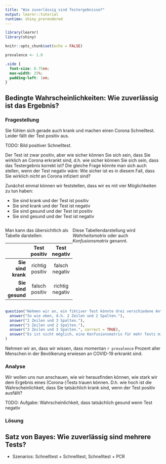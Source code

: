 ```yaml
---
title: "Wie zuverlässig sind Testergebnisse?"
output: learnr::tutorial
runtime: shiny_prerendered
---
```


```r
library(learnr)
library(shiny)

knitr::opts_chunk$set(echo = FALSE)

prevalence <- 1.0
```

```css
.side {
  font-size: 0.75em;
  max-width: 25%;
  padding-left: 1em;
}
```

## Bedingte Wahrscheinlichkeiten: Wie zuverlässig ist das Ergebnis?

### Fragestellung

Sie fühlen sich gerade auch krank und machen einen Corona Schnelltest. Leider fällt der Test positiv aus.

TODO: Bild positiver Schnelltest.

<!--Die Kennzahl, die aussagt wie hoch der Prozentsatz der Menschen ist, die zu einem bestimmten Zeitpunkt an einer bestimmten Krankheit leidet, wird *Prävalenz* genannt.-->


Der Test ist zwar positiv, aber wie sicher können Sie sich sein, dass Sie wirklich an Corona erkrankt sind, d.h. wie sicher können Sie sich sein, dass das Testergebnis korrekt ist? Die gleiche Frage könnte man sich auch stellen, wenn der Test negativ wäre: Wie sicher ist es in diesem Fall, dass Sie wirklich *nicht* an Corona infiziert sind?

Zunächst einmal können wir feststellen, dass wir es mit vier Möglichkeiten zu tun haben:

- Sie sind krank und der Test ist positiv
- Sie sind krank und der Test ist negativ
- Sie sind gesund und der Test ist positiv
- Sie sind gesund und der Test ist negativ

:::: {style="display: flex;"}

::: {}

Man kann das übersichtlich als Tabelle darstellen:

|  | Test positiv | Test negativ |
|-----:|:----:|:----:|
|  **Sie sind krank**    |   richtig positiv   |  falsch negativ    |
|  **Sie sind gesund**    |   falsch positiv   |  richtig negativ   |

:::

::: {.side}

Diese Tabellendarstellung wird *Wahrheitsmatrix* oder auch *Konfusionsmatrix* genannt.

:::

::::


```r
question("Nehmen wir an, ein fiktiver Test könnte drei verschiedene Antworten liefern: nicht erkrankt, mild erkrankt und schwer erkrankt. Wie sähe die Konfusionsmatrix für solch einen Test aus?",
  answer("So wie oben, d.h. 2 Zeilen und 2 Spalten."),
  answer("2 Zeilen und 3 Spalten."),
  answer("3 Zeilen und 2 Spalten."),
  answer("3 Zeilen und 3 Spalten.", correct = TRUE),
  answer("Es ist nicht möglich, eine Konfusionsmatrix für mehr Tests mit mehr als zwei möglichen Antworten zu erstellen.")
)
```


Nehmen wir an, dass wir wissen, dass momentan `r prevalence` Prozent aller Menschen in der Bevölkerung erwiesen an COVID-19 erkrankt sind.

### Analyse

Wir wollen uns nun anschauen, wie wir herausfinden können, wie stark wir dem Ergebnis eines (Corona-)Tests trauen können. D.h. wie hoch ist die Wahrscheinlichkeit, dass Sie tatsächlich krank sind, wenn der Test positiv ausfällt?

TODO: Aufgabe: Wahrscheinlichkeit, dass tatsächlich gesund wenn Test negativ


### Lösung



## Satz von Bayes: Wie zuverlässig sind mehrere Tests?

- Szenarios: Schnelltest + Schnelltest, Schnelltest + PCR
